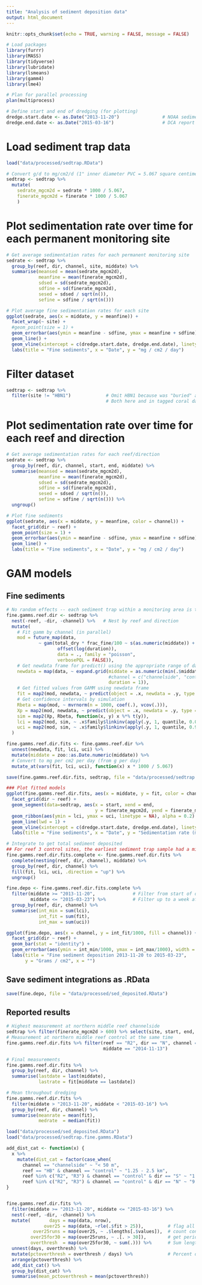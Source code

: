 ```yaml
---
title: "Analysis of sediment deposition data"
output: html_document
---
```


```r
knitr::opts_chunk$set(echo = TRUE, warning = FALSE, message = FALSE)

# Load packages
library(furrr)
library(MASS)
library(tidyverse)
library(lubridate)
library(lsmeans)
library(gamm4)
library(lme4)

# Plan for parallel processing
plan(multiprocess)

# Define start and end of dredging (for plotting)
dredge.start.date <- as.Date("2013-11-20")                # NOAA sediment report April 2016, page 44
dredge.end.date <- as.Date("2015-03-16")                  # DCA report August 2015, page 3
```

# Load sediment trap data
```r
load("data/processed/sedtrap.RData")

# Convert g/d to mg/cm2/d (1" inner diameter PVC = 5.067 square centimeters)
sedtrap <- sedtrap %>%
  mutate(
    sedrate_mgcm2d = sedrate * 1000 / 5.067,
    finerate_mgcm2d = finerate * 1000 / 5.067
    )
```

# Plot sedimentation rate over time for each permanent monitoring site
```r
# Get average sedimentation rates for each permanent monitoring site
sedrate <- sedtrap %>%
  group_by(reef, dir, channel, site, middate) %>%
  summarise(meansed = mean(sedrate_mgcm2d),
            meanfine = mean(finerate_mgcm2d),
            sdsed = sd(sedrate_mgcm2d),
            sdfine = sd(finerate_mgcm2d),
            sesed = sdsed / sqrt(n()),
            sefine = sdfine / sqrt(n()))

# Plot average fine sedimentation rates for each site
ggplot(sedrate, aes(x = middate, y = meanfine)) +
  facet_wrap(~ site) +
  #geom_point(size = 1) +
  geom_errorbar(aes(ymin = meanfine - sdfine, ymax = meanfine + sdfine)) +
  geom_line() + 
  geom_vline(xintercept = c(dredge.start.date, dredge.end.date), linetype = 1, lwd = 0.25) +
  labs(title = "Fine sediments", x = "Date", y = "mg / cm2 / day")
```

# Filter dataset
```r
sedtrap <- sedtrap %>%
  filter(site != "HBN1")             # Omit HBN1 because was "buried" and not monitored for a long time
                                     # Both here and in tagged coral data
```

# Plot sedimentation rate over time for each reef and direction
```r
# Get average sedimentation rates for each reef/direction
sedrate <- sedtrap %>%
  group_by(reef, dir, channel, start, end, middate) %>%
  summarise(meansed = mean(sedrate_mgcm2d),
            meanfine = mean(finerate_mgcm2d),
            sdsed = sd(sedrate_mgcm2d),
            sdfine = sd(finerate_mgcm2d),
            sesed = sdsed / sqrt(n()),
            sefine = sdfine / sqrt(n())) %>%
  ungroup()

# Plot fine sediments
ggplot(sedrate, aes(x = middate, y = meanfine, color = channel)) +
  facet_grid(dir ~ reef) +
  geom_point(size = 1) +
  geom_errorbar(aes(ymin = meanfine - sdfine, ymax = meanfine + sdfine)) +
  geom_line() +
  labs(title = "Fine sediments", x = "Date", y = "mg / cm2 / day")
```

# GAM models

## Fine sediments
```r
# No random effects -- each sediment trap within a monitoring area is treated as an independent replicate
fine.gamms.reef.dir <- sedtrap %>%
  nest(-reef, -dir, -channel) %>%   # Nest by reef and direction
  mutate(
    # Fit gamm by channel (in parallel)
    mod = future_map(data,       
            ~ gam(total_dry * frac_fine/100 ~ s(as.numeric(middate)) +
                   offset(log(duration)),
                   data = ., family = "poisson",
                   verbosePQL = FALSE)),
    # Get newdata frame for predict() using the appropriate range of days
    newdata = map(data, ~ expand.grid(middate = as.numeric(min(.$middate):max(.$middate)),
                                      #channel = c("channelside", "control"),
                                      duration = 1)),
    # Get fitted values from GAMM using newdata frame
    fit = map2(mod, newdata, ~ predict(object = .x, newdata = .y, type = "response")),
    # Get confidence intervals by simulation
    Rbeta = map(mod, ~ mvrnorm(n = 1000, coef(.), vcov(.))),
    Xp = map2(mod, newdata, ~ predict(object = .x, newdata = .y, type = "lpmatrix")),
    sim = map2(Xp, Rbeta, function(x, y) x %*% t(y)),
    lci = map2(mod, sim, ~ .x$family$linkinv(apply(.y, 1, quantile, 0.025))),
    uci = map2(mod, sim, ~ .x$family$linkinv(apply(.y, 1, quantile, 0.975)))
  )

fine.gamms.reef.dir.fits <- fine.gamms.reef.dir %>% 
  unnest(newdata, fit, lci, uci) %>%
  mutate(middate = zoo::as.Date.numeric(middate)) %>%
  # Convert to mg per cm2 per day (from g per day)
  mutate_at(vars(fit, lci, uci), function(x) x * 1000 / 5.067)

save(fine.gamms.reef.dir.fits, sedtrap, file = "data/processed/sedtrap.fine.gamms.RData")

### Plot fitted models
ggplot(fine.gamms.reef.dir.fits, aes(x = middate, y = fit, color = channel)) +
  facet_grid(dir ~ reef) +
  geom_segment(data=sedtrap, aes(x = start, xend = end, 
                                 y = finerate_mgcm2d, yend = finerate_mgcm2d), alpha=0.4) +
  geom_ribbon(aes(ymin = lci, ymax = uci, linetype = NA), alpha = 0.2) + 
  geom_line(lwd = 1) +
  geom_vline(xintercept = c(dredge.start.date, dredge.end.date), linetype = 1, lwd = 0.25) +
  labs(title = "Fine sediments", x = "Date", y = "Sedimentation rate (mg/cm2/d)")

# Integrate to get total sediment deposited
## For reef 3 control sites, the earliest sediment trap sample had a midpoint of january 10-11, 2014. This cuts out almost 2 months of data after dredging began 11/20/13 from other sites for which we do have information on sedimentation rates. Therefore, to avoid excluding this data, we assume that the sedimentation rate at these sites from 11/20/13 until data are available is the same as the sedimentation rate at the beginning of data.
fine.gamms.reef.dir.fits.complete <- fine.gamms.reef.dir.fits %>%
  complete(nesting(reef, dir, channel), middate) %>%
  group_by(reef, dir, channel) %>%
  fill(fit, lci, uci, .direction = "up") %>%
  ungroup()

fine.depo <- fine.gamms.reef.dir.fits.complete %>%
  filter(middate >= "2013-11-20",              # Filter from start of dredging
         middate <= "2015-03-23") %>%          # Filter up to a week after date dredging ended
  group_by(reef, dir, channel) %>%
  summarise(int_min = sum(lci),
            int_fit = sum(fit),
            int_max = sum(uci))

ggplot(fine.depo, aes(x = channel, y = int_fit/1000, fill = channel)) +
  facet_grid(dir ~ reef) +
  geom_bar(stat = "identity") +
  geom_errorbar(aes(ymin = int_min/1000, ymax = int_max/1000), width = 0.25, lwd = 0.25) +
  labs(title = "Fine sediment deposition 2013-11-20 to 2015-03-23",
       y = "Grams / cm2", x = "")
```

## Save sediment integrations as .RData
```r
save(fine.depo, file = "data/processed/sed_deposited.RData")
```

## Reported results
```r
# Highest measurement at northern middle reef channelside
sedtrap %>% filter(finerate_mgcm2d > 600) %>% select(site, start, end, middate, duration, finerate_mgcm2d)
# Measurement at northern middle reef control at the same time 
fine.gamms.reef.dir.fits %>% filter(reef == "R2", dir == "N", channel == "control",
                                    middate == "2014-11-13")

# Final measurements
fine.gamms.reef.dir.fits %>%
  group_by(reef, dir, channel) %>%
  summarise(lastdate = last(middate),
            lastrate = fit[middate == lastdate])

# Mean throughout dredging
fine.gamms.reef.dir.fits %>%
  filter(middate > "2013-11-20", middate < "2015-03-16") %>%
  group_by(reef, dir, channel) %>%
  summarise(meanrate = mean(fit),
            medrate  = median(fit))
```

```r
load("data/processed/sed_deposited.RData")
load("data/processed/sedtrap.fine.gamms.RData")

add_dist_cat <- function(x) {
  x %>% 
    mutate(dist_cat = factor(case_when(
      channel == "channelside" ~ "< 50 m",
      reef == "HB" & channel == "control" ~ "1.25 - 2.5 km",
      reef %in% c("R2", "R3") & channel == "control" & dir == "S" ~ "1.25 - 2.5 km",
      reef %in% c("R2", "R3") & channel == "control" & dir == "N" ~ "9.38 km")))
}


fine.gamms.reef.dir.fits %>%
  filter(middate >= "2013-11-20", middate <= "2015-03-16") %>%
  nest(-reef, -dir, -channel) %>%
  mutate(       days = map(data, nrow),
              over25 = map(data, ~rle(.$fit > 25)),         # flag all days > 25 mg/cm2 threshold
          over25runs = map(over25, ~ .$lengths[.$values]),  # count consec days above threshold
         over25for30 = map(over25runs, ~ .[. > 30]),        # get periods over threshold for >30 days
         overthresh  = map(over25for30, ~ sum(.))) %>%      # Sum length of these periods 
  unnest(days, overthresh) %>%
  mutate(pctoverthresh = overthresh / days) %>%             # Percent of days in these periods over threshold
  arrange(pctoverthresh) %>%
  add_dist_cat() %>%
  group_by(dist_cat) %>%
  summarise(mean_pctoverthresh = mean(pctoverthresh))
```

